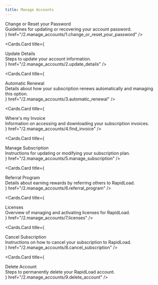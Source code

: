 ```yaml
---
title: Manage Accounts
--- 
```



 <style jsx global>{`
  
  .cards-container{
    display: flex;
    flex-direction: column;
  }

  .card-body .card-title{
    font-size: 18px;
    line-height: 1.2;
    font-weight: 600;
  }

  .card-body .card-description{
    font-size: 14px;
    line-height: 1.2;
    font-weight: 400;
    margin-top: 10px;
  }

`}</style>

<Cards className="cards-container">
  <Cards.Card
    title={
      <div className="card-body">
        <div className="card-title">
          Change or Reset your Password
        </div>
        <div className="card-description">
          Guidelines for updating or recovering your account password.
        </div>
      </div>
    }
    href="/2.manage_accounts/1.change_or_reset_your_password"
  />

  <Cards.Card
    title={
      <div className="card-body">
        <div className="card-title">
          Update Details
        </div>
        <div className="card-description">
          Steps to update your account information.
        </div>
      </div>
    }
    href="/2.manage_accounts/2.update_details"
  />

  <Cards.Card
    title={
      <div className="card-body">
        <div className="card-title">
          Automatic Renewal
        </div>
        <div className="card-description">
          Details about how your subscription renews automatically and managing this option.
        </div>
      </div>
    }
    href="/2.manage_accounts/3.automatic_renewal"
  />

  <Cards.Card
    title={
      <div className="card-body">
        <div className="card-title">
          Where's my Invoice
        </div>
        <div className="card-description">
          Information on accessing and downloading your subscription invoices.
        </div>
      </div>
    }
    href="/2.manage_accounts/4.find_invoice"
  />

  <Cards.Card
    title={
      <div className="card-body">
        <div className="card-title">
          Manage Subscription
        </div>
        <div className="card-description">
          Instructions for updating or modifying your subscription plan.
        </div>
      </div>
    }
    href="/2.manage_accounts/5.manage_subscription"
  />

  <Cards.Card
    title={
      <div className="card-body">
        <div className="card-title">
          Referral Program
        </div>
        <div className="card-description">
          Details about earning rewards by referring others to RapidLoad.
        </div>
      </div>
    }
    href="/2.manage_accounts/6.referral_program"
  />

  <Cards.Card
    title={
      <div className="card-body">
        <div className="card-title">
          Licenses
        </div>
        <div className="card-description">
          Overview of managing and activating licenses for RapidLoad.
        </div>
      </div>
    }
    href="/2.manage_accounts/7.licenses"
  />

  <Cards.Card
    title={
      <div className="card-body">
        <div className="card-title">
          Cancel Subscription
        </div>
        <div className="card-description">
          Instructions on how to cancel your subscription to RapidLoad.
        </div>
      </div>
    }
    href="/2.manage_accounts/8.cancel_subscription"
  />

  <Cards.Card
    title={
      <div className="card-body">
        <div className="card-title">
          Delete Account
        </div>
        <div className="card-description">
          Steps to permanently delete your RapidLoad account.
        </div>
      </div>
    }
    href="/2.manage_accounts/9.delete_account"
  />
</Cards>